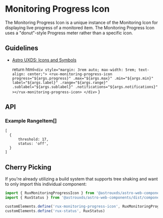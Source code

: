 
<Meta of={MonitoringProgressIconStories} />

# Monitoring Progress Icon

The Monitoring Progress Icon is a unique instance of the Monitoring Icon for displaying live progress of a monitored item. The Monitoring Progress Icon uses a "donut"-style Progress meter rather than a specific icon.

## Guidelines

* [Astro UXDS: Icons and Symbols](https://astrouxds.com/ui-components/icons-and-symbols)

    return html`
        <div style="margin: 3rem auto; max-width: 5rem; text-align: center;">
            <rux-monitoring-progress-icon
                progress="${args.progress}"
                .max="${args.max}"
                .min="${args.min}"
                label="${args.label}"
                .range="${args.range}"
                .sublabel="${args.sublabel}"
                .notifications="${args.notifications}"
            ></rux-monitoring-progress-icon>
        </div>
    `
}

<Canvas>
  <Story of={MonitoringProgressIconStories.MonitoringProgressIcon} />
</Canvas>

## API

<ArgsTable of="rux-monitoring-progress-icon" />

### Example RangeItem\[]

```
[
  {
      threshold: 17,
      status: 'off',
  }
]
```

## Cherry Picking

If you're already utilizing a build system that supports tree shaking and want to only import this individual component:

```js
import { RuxMonitoringProgressIcon } from '@astrouxds/astro-web-components/dist/components/rux-monitoring-progress-icon'
import { RuxStatus } from '@astrouxds/astro-web-components/dist/components/rux-status'

customElements.define('rux-monitoring-progress-icon', RuxMonitoringProgressIcon)
customElements.define('rux-status', RuxStatus)
```
